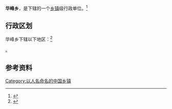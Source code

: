 {{中国乡级行政区|14/08/27/203/000}}

'''华峰乡'''，是{{PRC admin/fullname|14/08/27/203/000|3}}下辖的一个[[乡镇|乡镇]]级行政单位。<ref>{{PRC admin/ref sgc|{{PRC admin/parent|14/08/27/203/000}}}}</ref>

== 行政区划 ==

华峰乡下辖以下地区：<ref>{{PRC admin/ref sgc|14/08/27/203/000}}</ref>

{{PRC admin/children|14/08/27/203/000}}。

== 参考资料 ==

{{reflist}}

{{行政区划小作品}}
{{PRC admin/navcat|14/08/27/203/000}}

[[Category:以人名命名的中国乡镇|Category:以人名命名的中国乡镇]]